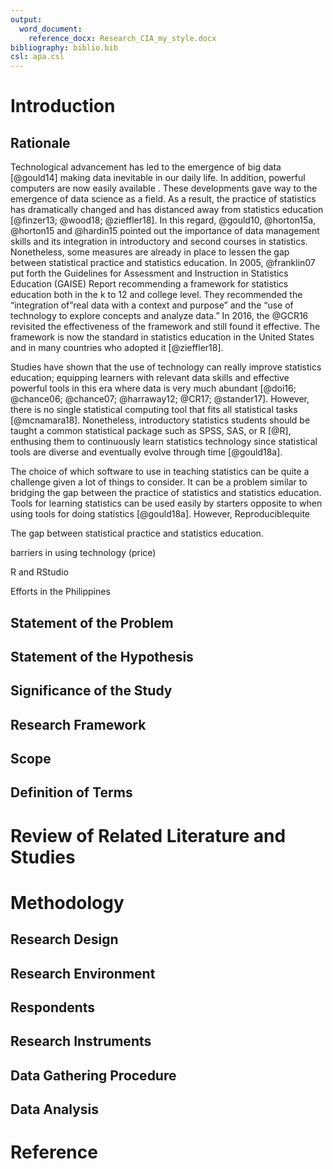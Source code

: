```yaml
---
output:
  word_document:
    reference_docx: Research_CIA_my_style.docx
bibliography: biblio.bib
csl: apa.csl
---
```


# Introduction

## Rationale

Technological advancement has led to the emergence of big data [@gould14] making data inevitable in our daily life. In addition, powerful computers are now easily available . These developments gave way to the emergence of data science as a field. As a result, the practice of statistics has dramatically changed and has distanced away from statistics education [@finzer13; @wood18; @zieffler18]. In this regard, @gould10, @horton15a, @horton15 and @hardin15 pointed out the importance of data management skills and its integration in introductory and second courses in statistics. Nonetheless, some measures are already in place to lessen the gap between statistical practice and statistics education. In 2005, @franklin07 put forth the Guidelines for Assessment and Instruction in Statistics Education (GAISE) Report recommending a framework for statistics education both in the k to 12 and college level. They recommended the "integration of "real data with a context and purpose" and the "use of technology to explore concepts and analyze data." In 2016, the @GCR16 revisited the effectiveness of the framework and still found it effective. The framework is now the standard in statistics education in the United States and in many countries who adopted it [@zieffler18].  
 


Studies have shown that the use of technology can really improve statistics education; equipping learners with relevant data skills and effective powerful tools in this era where data is very much abundant [@doi16; @chance06; @chance07; @harraway12; @CR17; @stander17]. However, there is no single statistical computing tool that fits all statistical tasks [@mcnamara18]. Nonetheless, introductory statistics students should be taught a common statistical package such as SPSS, SAS, or R [@R], enthusing them to continuously learn statistics technology since statistical tools are diverse and eventually evolve through time [@gould18a].

The choice of which software to use in teaching statistics can be quite a challenge given a lot of things to consider. It can be a problem similar to bridging the gap between the practice of statistics and statistics education. Tools for learning statistics can be used easily by starters opposite to when using tools for doing statistics [@gould18a]. However, 
Reproduciblequite

The gap between statistical practice and statistics education.

barriers in using technology (price)
 

R and RStudio

Efforts in the Philippines

## Statement of the Problem



## Statement of the Hypothesis



## Significance of the Study



## Research Framework



## Scope 



## Definition of Terms



# Review of Related Literature and Studies



# Methodology

## Research Design



## Research Environment



## Respondents



## Research Instruments



## Data Gathering Procedure



## Data Analysis



# Reference
